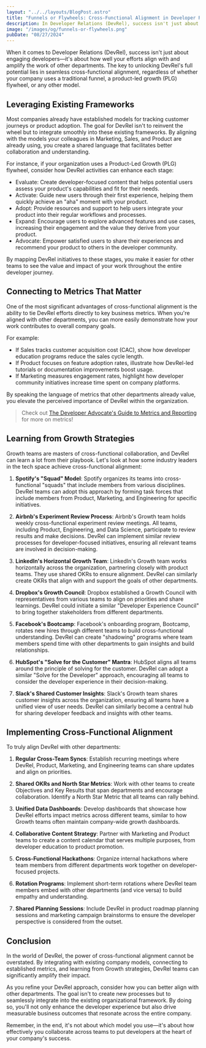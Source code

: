 ```yaml
---
layout: "../../layouts/BlogPost.astro"
title: "Funnels or Flywheels: Cross-Functional Alignment in Developer Relations "
description: In Developer Relations (DevRel), success isn't just about engaging developers—it's about how well your efforts align with and amplify the work of other departments. The key to unlocking DevRel's full potential lies in seamless cross-functional alignment, regardless of whether your company uses a traditional funnel, a product-led growth (PLG) flywheel, or any other model.
image: "/images/og/funnels-or-flywheels.png"
pubDate: "08/27/2024"
---
```


When it comes to Developer Relations (DevRel), success isn't just about engaging developers—it's about how well your efforts align with and amplify the work of other departments. The key to unlocking DevRel's full potential lies in seamless cross-functional alignment, regardless of whether your company uses a traditional funnel, a product-led growth (PLG) flywheel, or any other model.

## Leveraging Existing Frameworks

Most companies already have established models for tracking customer journeys or product adoption. The goal for DevRel isn't to reinvent the wheel but to integrate smoothly into these existing frameworks. By aligning with the models your colleagues in Marketing, Sales, and Product are already using, you create a shared language that facilitates better collaboration and understanding.

For instance, if your organization uses a Product-Led Growth (PLG) flywheel, consider how DevRel activities can enhance each stage:

- Evaluate: Create developer-focused content that helps potential users assess your product's capabilities and fit for their needs.
- Activate: Guide new users through their first experience, helping them quickly achieve an "aha" moment with your product.
- Adopt: Provide resources and support to help users integrate your product into their regular workflows and processes.
- Expand: Encourage users to explore advanced features and use cases, increasing their engagement and the value they derive from your product.
- Advocate: Empower satisfied users to share their experiences and recommend your product to others in the developer community.

By mapping DevRel initiatives to these stages, you make it easier for other teams to see the value and impact of your work throughout the entire developer journey.

## Connecting to Metrics That Matter

One of the most significant advantages of cross-functional alignment is the ability to tie DevRel efforts directly to key business metrics. When you're aligned with other departments, you can more easily demonstrate how your work contributes to overall company goals.

For example:

- If Sales tracks customer acquisition cost (CAC), show how developer education programs reduce the sales cycle length.
- If Product focuses on feature adoption rates, illustrate how DevRel-led tutorials or documentation improvements boost usage.
- If Marketing measures engagement rates, highlight how developer community initiatives increase time spent on company platforms.

By speaking the language of metrics that other departments already value, you elevate the perceived importance of DevRel within the organization.

> Check out [The Developer Advocate's Guide to Metrics and Reporting](/developer-advocates-guide-to-metrics-and-reporting) for more on metrics!

## Learning from Growth Strategies

Growth teams are masters of cross-functional collaboration, and DevRel can learn a lot from their playbook. Let's look at how some industry leaders in the tech space achieve cross-functional alignment:

1. **Spotify's "Squad" Model**:
   Spotify organizes its teams into cross-functional "squads" that include members from various disciplines. DevRel teams can adopt this approach by forming task forces that include members from Product, Marketing, and Engineering for specific initiatives.

2. **Airbnb's Experiment Review Process**:
   Airbnb's Growth team holds weekly cross-functional experiment review meetings. All teams, including Product, Engineering, and Data Science, participate to review results and make decisions. DevRel can implement similar review processes for developer-focused initiatives, ensuring all relevant teams are involved in decision-making.

3. **LinkedIn's Horizontal Growth Team**:
   LinkedIn's Growth team works horizontally across the organization, partnering closely with product teams. They use shared OKRs to ensure alignment. DevRel can similarly create OKRs that align with and support the goals of other departments.

4. **Dropbox's Growth Council**:
   Dropbox established a Growth Council with representatives from various teams to align on priorities and share learnings. DevRel could initiate a similar "Developer Experience Council" to bring together stakeholders from different departments.

5. **Facebook's Bootcamp**:
   Facebook's onboarding program, Bootcamp, rotates new hires through different teams to build cross-functional understanding. DevRel can create "shadowing" programs where team members spend time with other departments to gain insights and build relationships.

6. **HubSpot's "Solve for the Customer" Mantra**:
   HubSpot aligns all teams around the principle of solving for the customer. DevRel can adopt a similar "Solve for the Developer" approach, encouraging all teams to consider the developer experience in their decision-making.

7. **Slack's Shared Customer Insights**:
   Slack's Growth team shares customer insights across the organization, ensuring all teams have a unified view of user needs. DevRel can similarly become a central hub for sharing developer feedback and insights with other teams.

## Implementing Cross-Functional Alignment

To truly align DevRel with other departments:

1. **Regular Cross-Team Syncs**: Establish recurring meetings where DevRel, Product, Marketing, and Engineering teams can share updates and align on priorities.

2. **Shared OKRs and North Star Metrics**: Work with other teams to create Objectives and Key Results that span departments and encourage collaboration. Identify a North Star Metric that all teams can rally behind.

3. **Unified Data Dashboards**: Develop dashboards that showcase how DevRel efforts impact metrics across different teams, similar to how Growth teams often maintain company-wide growth dashboards.

4. **Collaborative Content Strategy**: Partner with Marketing and Product teams to create a content calendar that serves multiple purposes, from developer education to product promotion.

5. **Cross-Functional Hackathons**: Organize internal hackathons where team members from different departments work together on developer-focused projects.

6. **Rotation Programs**: Implement short-term rotations where DevRel team members embed with other departments (and vice versa) to build empathy and understanding.

7. **Shared Planning Sessions**: Include DevRel in product roadmap planning sessions and marketing campaign brainstorms to ensure the developer perspective is considered from the outset.

## Conclusion

In the world of DevRel, the power of cross-functional alignment cannot be overstated. By integrating with existing company models, connecting to established metrics, and learning from Growth strategies, DevRel teams can significantly amplify their impact.

As you refine your DevRel approach, consider how you can better align with other departments. The goal isn't to create new processes but to seamlessly integrate into the existing organizational framework. By doing so, you'll not only enhance the developer experience but also drive measurable business outcomes that resonate across the entire company.

Remember, in the end, it's not about which model you use—it's about how effectively you collaborate across teams to put developers at the heart of your company's success.
